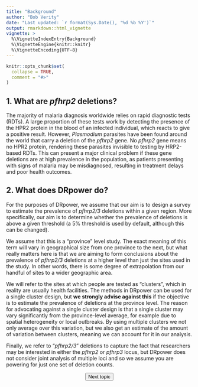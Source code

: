 ---
title: "Background"
author: "Bob Verity"
date: "Last updated: `r format(Sys.Date(), '%d %b %Y')`"
output: rmarkdown::html_vignette
vignette: >
  %\VignetteIndexEntry{Background}
  %\VignetteEngine{knitr::knitr}
  %\VignetteEncoding{UTF-8}
---

```{r, include = FALSE}
knitr::opts_chunk$set(
  collapse = TRUE,
  comment = "#>"
)
```

## 1. What are *pfhrp2* deletions?

The majority of malaria diagnosis worldwide relies on rapid diagnostic tests (RDTs). A large proportion of these tests work by detecting the presence of the HPR2 protein in the blood of an infected individual, which reacts to give a positive result. However, *Plasmodium* parasites have been found around the world that carry a deletion of the *pfhrp2* gene. No *pfhrp2* gene means no HPR2 protein, rendering these parasites invisible to testing by HRP2-based RDTs. This can present a major clinical problem if these gene deletions are at high prevalence in the population, as patients presenting with signs of malaria may be misdiagnosed, resulting in treatment delays and poor health outcomes.

## 2. What does DRpower do?

For the purposes of DRpower, we assume that our aim is to design a survey to estimate the prevalence of *pfhrp2/3* deletions within a given region. More specifically, our aim is to determine whether the prevalence of deletions is above a given threshold (a 5% threshold is used by default, although this can be changed).

We assume that this is a "province" level study. The exact meaning of this term will vary in geographical size from one province to the next, but what really matters here is that we are aiming to form conclusions about the prevalence of *pfhrp2/3* deletions at a higher level than just the sites used in the study. In other words, there is some degree of extrapolation from our handful of sites to a wider geographic area.

We will refer to the sites at which people are tested as "clusters", which in reality are usually health facilities. The methods in DRpower can be used for a single cluster design, but **we strongly advise against this** if the objective is to estimate the prevalence of deletions at the province level. The reason for advocating against a single cluster design is that a single cluster may vary significantly from the province-level average, for example due to spatial heterogeneity or local outbreaks. By using multiple clusters we not only average over this variation, but we also get an estimate of the amount of variation between clusters, meaning we can account for it in our analysis.

Finally, we refer to "*pfhrp2/3*" deletions to capture the fact that researchers may be interested in either the *pfhrp2* or *pfhrp3* locus, but DRpower does not consider joint analysis of multiple loci and so we assume you are powering for just one set of deletion counts.

<p align="center">
<button class="btn btn-primary" onclick="window.location.href='https://w3docs.com';"> Next topic </button>
</p>
